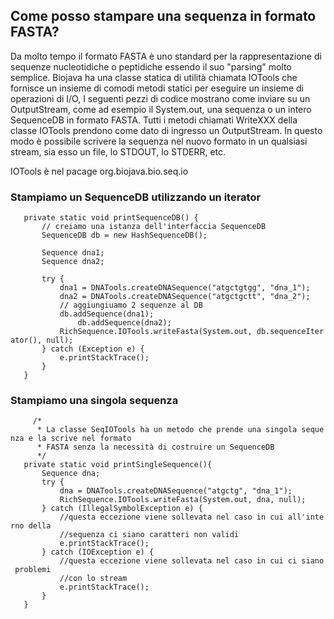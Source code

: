 == Come posso stampare una sequenza in formato FASTA? ==

Da molto tempo il formato FASTA è uno standard per la rappresentazione di sequenze nucleotidiche o peptidiche essendo il suo "parsing" molto semplice. Biojava ha una classe statica di utilità chiamata IOTools che fornisce un insieme di comodi metodi statici per eseguire un insieme di operazioni di I/O, I seguenti pezzi di codice mostrano come inviare su un OutputStream, come ad esempio il System.out, una sequenza o un intero SequenceDB in formato FASTA. Tutti i metodi chiamati WriteXXX della classe IOTools prendono come dato di ingresso un OutputStream. In questo modo è possibile scrivere la sequenza nel nuovo formato in un qualsiasi stream, sia esso un file, lo STDOUT, lo STDERR, etc.

IOTools è nel pacage org.biojava.bio.seq.io

=== Stampiamo un SequenceDB utilizzando un iterator ===

<java>
	private static void printSequenceDB() {
		// creiamo una istanza dell'interfaccia SequenceDB
		SequenceDB db = new HashSequenceDB();
		
		Sequence dna1;
		Sequence dna2;

		try {
			dna1 = DNATools.createDNASequence("atgctgtgg", "dna_1");
			dna2 = DNATools.createDNASequence("atgctgctt", "dna_2");
			// aggiungiuamo 2 sequenze al DB
			db.addSequence(dna1);
		        db.addSequence(dna2);
			RichSequence.IOTools.writeFasta(System.out, db.sequenceIterator(), null);
		} catch (Exception e) {
			e.printStackTrace();
		}
	}
</java>

=== Stampiamo una singola sequenza ===

<java>
      /*
       * La classe SeqIOTools ha un metodo che prende una singola sequenza e la scrive nel formato 
       * FASTA senza la necessità di costruire un SequenceDB
       */
	private static void printSingleSequence(){
		Sequence dna;
		try {
			dna = DNATools.createDNASequence("atgctg", "dna_1");
			RichSequence.IOTools.writeFasta(System.out, dna, null);
		} catch (IllegalSymbolException e) {
			//questa eccezione viene sollevata nel caso in cui all'interno della
			//sequenza ci siano caratteri non validi
			e.printStackTrace();
		} catch (IOException e) {
			//questa eccezione viene sollevata nel caso in cui ci siano problemi
			//con lo stream
			e.printStackTrace();
		}		
	}
</java>